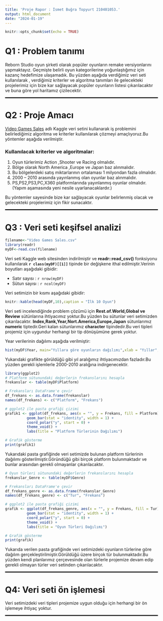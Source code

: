 ```yaml
---
title: 'Proje Rapor : İsmet Buğra Topyurt 210401053.'
output: html_document
date: "2024-01-19"
---
```


```r
knitr::opts_chunk$set(echo = TRUE)
```

# Q1 : Problem tanımı

Reborn Studio oyun şirketi olarak popüler oyunların remake versiyonlarını yapmaktayız. Geçmişte belirli oyun kategorilerine yoğunlaştığımız için kazanç hedefimize ulaşamadık. Bu yüzden aşağıda verdiğimiz veri seti kullanılarak , verdiğimiz kriterler ve algoritma tanımları ile gelecekteki projelerimiz için bize kar sağlayacak popüler oyunların listesi çıkarılacaktır ve buna göre yol haritamız çizilecektir.

<hr style="border:1px solid black;">

# Q2 : Proje Amacı

[Video Games Sales](https://www.kaggle.com/datasets/thedevastator/global-video-game-sales-and-reviews/data) adlı Kaggle veri setini kullanarak iş problemini belirlediğimiz algoritma ve kriterler kullanılarak çözmeyi amaçlıyoruz.Bu yöntemler aşağıda verilmiştir.

### Kullanılacak kriterler ve algoritmalar:

1.  Oyun türlerimiz Action ,Shooter ve Racing olmalıdır.
2.  Bölge olarak North America ,Europe ve Japan baz alınmalıdır.
3.  Bu bölgelerdeki satış miktarlarının ortalaması 1 milyondan fazla olmalıdır.
4.  2000 -- 2010 arasında yayınlanmış olan oyunlar baz alınmalıdır.
5.  PS,PS2,PS3,PC,X360 platformlarında yayınlanmış oyunlar olmalıdır.(Yapım aşamasında yeni nesile uyarlanacaklardır.)

Bu yöntemler sayesinde bize kar sağlayacak oyunlar belirlenmiş olacak ve gelecekteki projelerimiz için fikir sunacaktır.

<hr style="border:1px solid black;">

# Q3 : Veri seti keşifsel analizi

```r
filename<-"Video Games Sales.csv"
library(readr)
myDF<-read.csv(filename)


```

Veri seti Kaggle web sitesinden indirilmiştir ve **readr::read_csv()** fonksiyonu kullanılarak **`r class(myDF)[[1]]`** tipinde bir değişkene ithal edilmiştir.Verinin boyutları aşağıdaki gibidir:

-   Satır sayısı : `r nrow(myDF)`
-   Sütun sayısı : `r ncol(myDF)`

Veri setimizin bir kısmı aşağıdaki gibidir:

```r
knitr::kable(head(myDF,10),caption = "İlk 10 Oyun")

```

Veri seti incelendiğinde problem çözümü için **Rest.of.World,Global ve Review** sütünlarına ihtiyacımız yoktur.Bu yüzden bu sütunlar veri setimizden çıkarılacaktır. **Index,Rank,Year,Nort.America,Europe,Japan** sütunlarımız **numeric** tiptedir.Geri kalan sütunlarımız **character** tipindedir.Bu veri tipleri projemiz için uygundur herhangi bir tip dönüşümüne gerek yoktur.

Year verilerinin dağılımı aşağıda verilmiştir:

```r
hist(myDF$Year, main="Yıllara göre oyunların dağılımı",xlab = "Yıllar",ylab = "Sıklık",col = "lightblue")
```

Yukarıdaki grafikte görüldüğü gibi yıl aralığımız ihtiyacımızdan fazladır.Bu yüzden gerekli işlemlerle 2000-2010 aralığına indirgenecektir.

```r
library(ggplot2)
# Platform sütunundaki değerlerin frekanslarını hesapla
frekanslar <- table(myDF$Platform)

# Frekansları DataFrame'e çevir
df_frekans <- as.data.frame(frekanslar)
names(df_frekans) <- c("Platform", "Frekans")

# ggplot2 ile pasta grafiği çizimi
grafik1 <- ggplot(df_frekans, aes(x = "", y = Frekans, fill = Platform)) +
          geom_bar(stat = "identity", width = 1) +
          coord_polar("y", start = 0) +
          theme_void() +
          labs(title = "Platform Türlerinin Dağılımı")

# Grafik gösterme
print(grafik1)
```

Yukarıdaki pasta grafiğinde veri setimizde bulunan platform türlerinin dağılımı gösterilmiştir.Göründüğü gibi birçok platform bulunmaktadır ve bunlar arasından gerekli olmayanlar çıkarılacaktır.

```r
# Oyun türleri sütunundaki değerlerin frekanslarını hesapla
frekanslar_Genre <- table(myDF$Genre)

# Frekansları DataFrame'e çevir
df_frekans_genre <- as.data.frame(frekanslar_Genre)
names(df_frekans_genre) <- c("Tur", "Frekans")

# ggplot2 ile pasta grafiği çizimi
grafik <- ggplot(df_frekans_genre, aes(x = "", y = Frekans, fill = Tur)) +
          geom_bar(stat = "identity", width = 1) +
          coord_polar("y", start = 0) +
          theme_void() +
          labs(title = "Oyun Türleri Dağılımı")

# Grafik gösterme
print(grafik)
```

Yukarıda verilen pasta grafiğinde veri setimizdeki oyunların türlerine göre dağılım gerçekleştirilmiştir.Görüldüğü üzere birçok tür bulunmaktadır.Bu yüzden kendi planlarımız çerçevesinde olan türlerle projemize devam edip gerekli olmayan türler veri setinden çıkarılacaktır.

<hr style="border:1px solid black;">

# Q4: Veri seti ön işlemesi

Veri setimizdeki veri tipleri projemize uygun olduğu için herhangi bir ön işlemeye ihtiyaç yoktur.

<hr style="border:1px solid black;">


